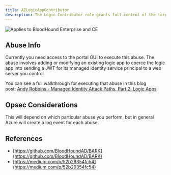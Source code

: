 ---
title: AZLogicAppContributor
description: The Logic Contributor role grants full control of the target Logic App. This includes the ability to execute arbitrary commands on the Logic App.
---

<img noZoom src="/assets/enterprise-AND-community-edition-pill-tag.svg" alt="Applies to BloodHound Enterprise and CE"/>

## Abuse Info

Currently you need access to the portal GUI to execute this abuse. The abuse involves adding or modifying an existing logic app to coerce the logic app into sending a JWT for its managed identity service principal to a web server you control.

You can see a full walkthrough for executing that abuse in this blog post: [Andy Robbins - Managed Identity Attack Paths, Part 2: Logic Apps](https://medium.com/p/52b29354fc54)

## Opsec Considerations
This will depend on which particular abuse you perform, but in general Azure will create a log event for each abuse.

## References

* [https://github.com/BloodHoundAD/BARK](https://github.com/BloodHoundAD/BARK)
* [https://medium.com/p/52b29354fc54](https://medium.com/p/52b29354fc54)
